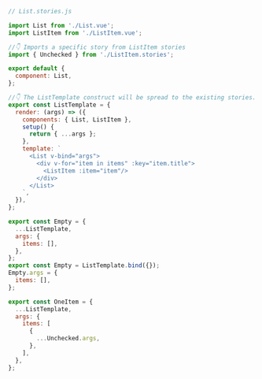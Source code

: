 ```js
// List.stories.js

import List from './List.vue';
import ListItem from './ListItem.vue';

//👇 Imports a specific story from ListItem stories
import { Unchecked } from './ListItem.stories';

export default {
  component: List,
};

//👇 The ListTemplate construct will be spread to the existing stories.
export const ListTemplate = {
  render: (args) => ({
    components: { List, ListItem },
    setup() {
      return { ...args };
    },
    template: `
      <List v-bind="args">
        <div v-for="item in items" :key="item.title">
          <ListItem :item="item"/>
        </div>
      </List>
    `,
  }),
};

export const Empty = {
  ...ListTemplate,
  args: {
    items: [],
  },
};
export const Empty = ListTemplate.bind({});
Empty.args = {
  items: [],
};

export const OneItem = {
  ...ListTemplate,
  args: {
    items: [
      {
        ...Unchecked.args,
      },
    ],
  },
};
```
